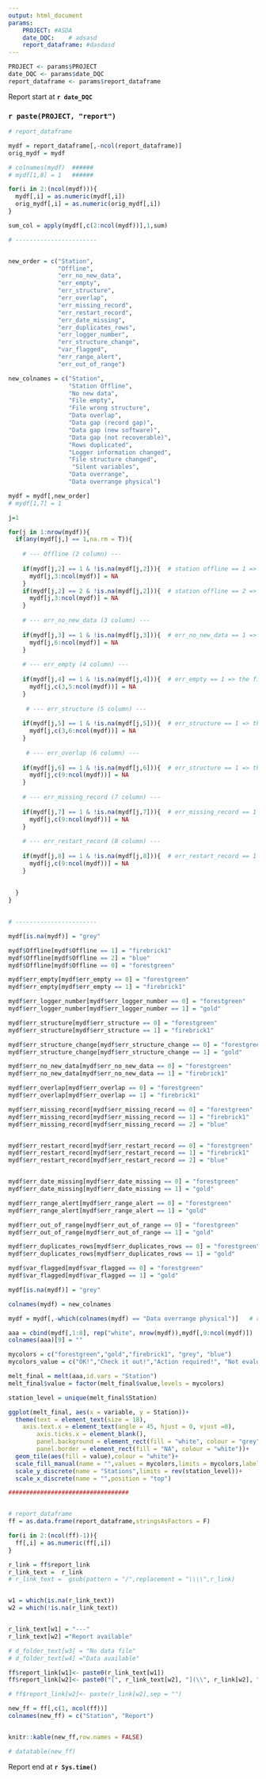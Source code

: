 ```yaml
---
output: html_document
params:
    PROJECT: #ASDA
    date_DQC:    # adsasd    
    report_dataframe: #dasdasd
---
```


```r

PROJECT <- params$PROJECT
date_DQC <- params$date_DQC
report_dataframe <- params$report_dataframe

```

Report start at **`r date_DQC`**

### `r paste(PROJECT, "report")`

```r
# report_dataframe

mydf = report_dataframe[,-ncol(report_dataframe)]
orig_mydf = mydf

# colnames(mydf)  ######
# mydf[1,8] = 1   ######

for(i in 2:(ncol(mydf))){
  mydf[,i] = as.numeric(mydf[,i])
  orig_mydf[,i] = as.numeric(orig_mydf[,i])
}

sum_col = apply(mydf[,c(2:ncol(mydf))],1,sum)

# -----------------------


new_order = c("Station",
              "Offline", 
              "err_no_new_data", 
              "err_empty",
              "err_structure",
              "err_overlap", 
              "err_missing_record", 
              "err_restart_record",
              "err_date_missing",
              "err_duplicates_rows",
              "err_logger_number",
              "err_structure_change",
              "var_flagged",
              "err_range_alert",
              "err_out_of_range")

new_colnames = c("Station",
                 "Station Offline",
                 "No new data",
                 "File empty",
                 "File wrong structure",
                 "Data overlap",
                 "Data gap (record gap)",
                 "Data gap (new software)",
                 "Data gap (not recoverable)",
                 "Rows duplicated",
                 "Logger information changed", 
                 "File structure changed",
                  "Silent variables",
                 "Data overrange",
                 "Data overrange physical")

mydf = mydf[,new_order]
# mydf[1,7] = 1

j=1

for(j in 1:nrow(mydf)){
  if(any(mydf[j,] == 1,na.rm = T)){
    
    # --- Offline (2 column) ---
    
    if(mydf[j,2] == 1 & !is.na(mydf[j,2])){  # station offline == 1 => station offline
      mydf[j,3:ncol(mydf)] = NA
    }
    if(mydf[j,2] == 2 & !is.na(mydf[j,2])){  # station offline == 2 => manually excluded
      mydf[j,3:ncol(mydf)] = NA
    }
    
    # --- err_no_new_data (3 column) ---
    
    if(mydf[j,3] == 1 & !is.na(mydf[j,3])){  # err_no_new_data == 1 => no new data, but the file (empty and structure) are OK!
      mydf[j,6:ncol(mydf)] = NA
    }
    
    # --- err_empty (4 column) ---
    
    if(mydf[j,4] == 1 & !is.na(mydf[j,4])){  # err_empty == 1 => the file is empty (no new data are not evaluated)
      mydf[j,c(3,5:ncol(mydf))] = NA
    }
    
     # --- err_structure (5 column) ---
    
    if(mydf[j,5] == 1 & !is.na(mydf[j,5])){  # err_structure == 1 => the file has a wrong structure (no new data are not evaluated)
      mydf[j,c(3,6:ncol(mydf))] = NA
    }
    
     # --- err_overlap (6 column) ---
    
    if(mydf[j,6] == 1 & !is.na(mydf[j,6])){  # err_structure == 1 => the file has an overlap
      mydf[j,c(9:ncol(mydf))] = NA
    }
    
    # --- err_missing_record (7 column) ---
    
    if(mydf[j,7] == 1 & !is.na(mydf[j,7])){  # err_missing_record == 1 => the file has a date gap due to missing record (recoverable)
      mydf[j,c(9:ncol(mydf))] = NA
    }
    
    # --- err_restart_record (8 column) ---
    
    if(mydf[j,8] == 1 & !is.na(mydf[j,8])){  # err_restart_record == 1 => the file has a date gap due to restart record (recoverable)
      mydf[j,c(9:ncol(mydf))] = NA
    }
    
    
  }
}
     

# -----------------------

mydf[is.na(mydf)] = "grey"

mydf$Offline[mydf$Offline == 1] = "firebrick1"
mydf$Offline[mydf$Offline == 2] = "blue"
mydf$Offline[mydf$Offline == 0] = "forestgreen"

mydf$err_empty[mydf$err_empty == 0] = "forestgreen"
mydf$err_empty[mydf$err_empty == 1] = "firebrick1"

mydf$err_logger_number[mydf$err_logger_number == 0] = "forestgreen"
mydf$err_logger_number[mydf$err_logger_number == 1] = "gold"

mydf$err_structure[mydf$err_structure == 0] = "forestgreen"
mydf$err_structure[mydf$err_structure == 1] = "firebrick1"

mydf$err_structure_change[mydf$err_structure_change == 0] = "forestgreen"
mydf$err_structure_change[mydf$err_structure_change == 1] = "gold"

mydf$err_no_new_data[mydf$err_no_new_data == 0] = "forestgreen"
mydf$err_no_new_data[mydf$err_no_new_data == 1] = "firebrick1"

mydf$err_overlap[mydf$err_overlap == 0] = "forestgreen"
mydf$err_overlap[mydf$err_overlap == 1] = "firebrick1"

mydf$err_missing_record[mydf$err_missing_record == 0] = "forestgreen"
mydf$err_missing_record[mydf$err_missing_record == 1] = "firebrick1"
mydf$err_missing_record[mydf$err_missing_record == 2] = "blue"


mydf$err_restart_record[mydf$err_restart_record == 0] = "forestgreen"
mydf$err_restart_record[mydf$err_restart_record == 1] = "firebrick1"
mydf$err_restart_record[mydf$err_restart_record == 2] = "blue"


mydf$err_date_missing[mydf$err_date_missing == 0] = "forestgreen"
mydf$err_date_missing[mydf$err_date_missing == 1] = "gold"

mydf$err_range_alert[mydf$err_range_alert == 0] = "forestgreen"
mydf$err_range_alert[mydf$err_range_alert == 1] = "gold"

mydf$err_out_of_range[mydf$err_out_of_range == 0] = "forestgreen"
mydf$err_out_of_range[mydf$err_out_of_range == 1] = "gold"

mydf$err_duplicates_rows[mydf$err_duplicates_rows == 0] = "forestgreen"
mydf$err_duplicates_rows[mydf$err_duplicates_rows == 1] = "gold"

mydf$var_flagged[mydf$var_flagged == 0] = "forestgreen"
mydf$var_flagged[mydf$var_flagged == 1] = "gold"

mydf[is.na(mydf)] = "grey"

colnames(mydf) = new_colnames

mydf = mydf[,-which(colnames(mydf) == "Data overrange physical")]   # remove warning of data overrange (physical range)

aaa = cbind(mydf[,1:8], rep("white", nrow(mydf)),mydf[,9:ncol(mydf)])
colnames(aaa)[9] = ""

mycolors = c("forestgreen","gold","firebrick1", "grey", "blue")
mycolors_value = c("OK!","Check it out!","Action required!", "Not evaluated!", "Bypassed!")

melt_final = melt(aaa,id.vars = "Station")
melt_final$value = factor(melt_final$value,levels = mycolors)

station_level = unique(melt_final$Station)

ggplot(melt_final, aes(x = variable, y = Station))+
  theme(text = element_text(size = 18),
    axis.text.x = element_text(angle = 45, hjust = 0, vjust =0),
        axis.ticks.x = element_blank(),
        panel.background = element_rect(fill = "white", colour = "grey"),
        panel.border = element_rect(fill = "NA", colour = "white"))+
  geom_tile(aes(fill = value),colour = "white")+
  scale_fill_manual(name = "",values = mycolors,limits = mycolors,labels = mycolors_value, drop = FALSE)+
  scale_y_discrete(name = "Stations",limits = rev(station_level))+
  scale_x_discrete(name = "",position = "top")

##################################



```



```r
# report_dataframe
ff = as.data.frame(report_dataframe,stringsAsFactors = F)

for(i in 2:(ncol(ff)-1)){
  ff[,i] = as.numeric(ff[,i])
}

r_link = ff$report_link
r_link_text =  r_link
# r_link_text =  gsub(pattern = "/",replacement = "\\\\",r_link)


w1 = which(is.na(r_link_text))
w2 = which(!is.na(r_link_text))


r_link_text[w1] = "---"
r_link_text[w2] ="Report available"

# d_folder_text[w3] = "No data file"
# d_folder_text[w4] ="Data available"

ff$report_link[w1]<- paste0(r_link_text[w1])
ff$report_link[w2]<- paste0("[", r_link_text[w2], "](\\", r_link[w2], ")")

# ff$report_link[w2]<- paste(r_link[w2],sep = "")

new_ff = ff[,c(1, ncol(ff))]
colnames(new_ff) = c("Station", "Report")


knitr::kable(new_ff,row.names = FALSE)

# datatable(new_ff)
```



Report end at **`r Sys.time()`**
